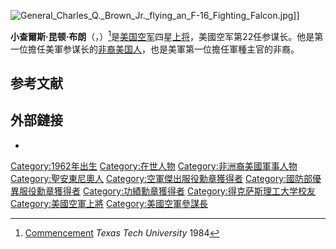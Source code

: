 {{short description|U.S. Air Force general}}
{{Infobox military person
|name= 小查爾斯·布朗<br>Charles Q. Brown Jr.
|image= CQ_Brown_CSAF_2020.jpg
|image_size= 
|alt= 
|caption= 小查爾斯·布朗，攝於2020年
|nickname= 
|birth_date= {{birth year and age|1962}}
|birth_place= {{USA}}[[德克萨斯州|德克萨斯州]][[圣安东尼奥_(得克萨斯州)|圣安东尼奥]]
|death_date= 
|death_place= 
|placeofburial= 
|allegiance= 美國
|branch= [[美国空军|美国空军]]
|serviceyears= 1985–
|rank= [[上将_(美国)|上将]]
|servicenumber= 
|unit=
|commands=[[美国空军参谋长|美国空军参谋长]]<br/>[[美国太平洋空军|美国太平洋空军]]<br/>{{link-en|美國空軍中央司令部|United States Air Forces Central Command}}<br/>{{link-en|第31战斗机联队|31st Fighter Wing}}<br/>{{link-en|第8战斗机联队|8th Fighter Wing}}<br/>{{link-en|美国空军武器学校|USAF Weapons School}}<br/>{{link-en|第78攻击中队|78th Fighter Squadron}}
|battles= 
|awards= {{nowrap|[[國防傑出服役獎章|國防傑出服役獎章]] (2)}}<br/>[[空军杰出服役勋章|空军杰出服役勋章]]<br/>{{link-en|國防高階服役勳章|Defense Superior Service Medal}}<br/>{{link-en|功績勳章|Legion of Merit}} (4)
|relations= 
|laterwork= 
}}
[[File:General_Charles_Q._Brown_Jr._flying_an_F-16_Fighting_Falcon.jpg|thumb]]]]

'''小查爾斯·昆顿·布朗'''（{{lang-en|Charles Quinton Brown Jr.}}，{{bd|1962年|||}}）<ref>[https://swco-ir.tdl.org/bitstream/handle/10605/257256/ttu_minbdm_000292.pdf Commencement] {{Wayback|url=https://swco-ir.tdl.org/bitstream/handle/10605/257256/ttu_minbdm_000292.pdf |date=20191218014858 }} ''Texas Tech University'' 1984</ref>是[[美国空军|美国空军]]四星[[上将|上将]]，美國空军第22任参谋长。他是第一位擔任美軍参谋长的[[非裔美国人|非裔美国人]]，也是美軍第一位擔任軍種主官的非裔。

==参考文献==
{{reflist}}

==外部鏈接==
{{Commons category}}
*{{C-SPAN|Charles Brown 10}}
{{DEFAULTSORT:Brown, Charles Q. Jr.}}
[[Category:1962年出生|Category:1962年出生]]
[[Category:在世人物|Category:在世人物]]
[[Category:非洲裔美國軍事人物|Category:非洲裔美國軍事人物]]
[[Category:聖安東尼奧人|Category:聖安東尼奧人]]
[[Category:空軍傑出服役勳章獲得者|Category:空軍傑出服役勳章獲得者]]
[[Category:國防部優異服役勳章獲得者|Category:國防部優異服役勳章獲得者]]
[[Category:功績勳章獲得者|Category:功績勳章獲得者]]
[[Category:得克萨斯理工大学校友|Category:得克萨斯理工大学校友]]
[[Category:美國空軍上將|Category:美國空軍上將]]
[[Category:美國空軍參謀長|Category:美國空軍參謀長]]
{{US-bio-stub}}